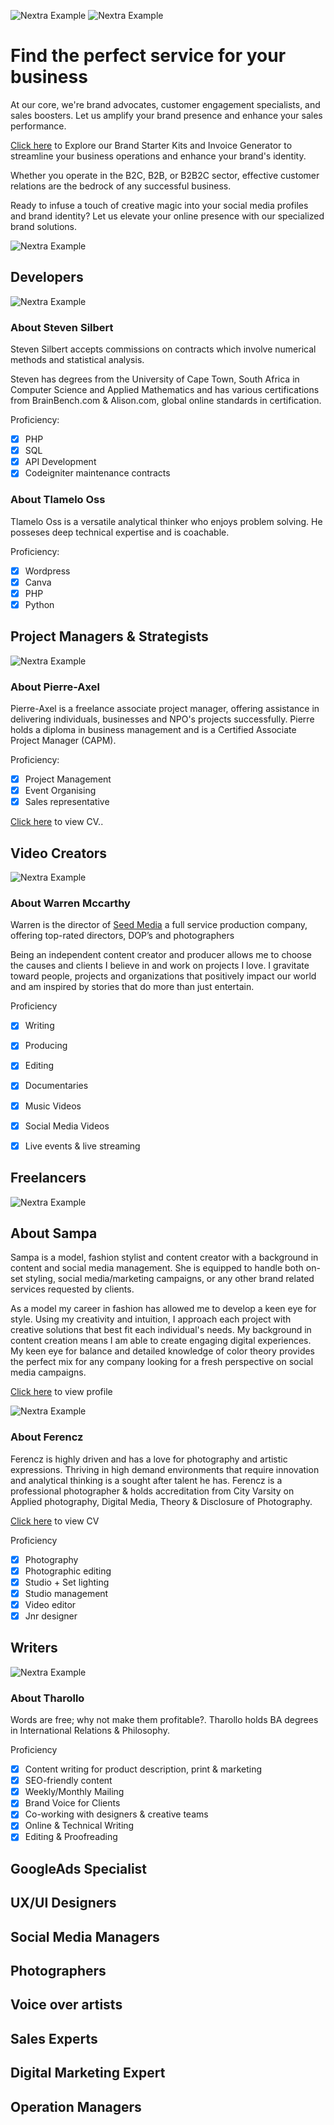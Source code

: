 
<Bleed>![Nextra Example](../public/ceo.png)</Bleed>
<Bleed>![Nextra Example](../public/BHW_pricelist.png)</Bleed>

# Find the perfect service for your business

At our core, we're brand advocates, customer engagement specialists, and sales boosters. Let us amplify your brand presence and enhance your sales performance. 

[Click here](https://app.businesshustle.co.za/become-a-brand-strategist/) to Explore our Brand Starter Kits and Invoice Generator to streamline your business operations and enhance your brand's identity.

Whether you operate in the B2C, B2B, or B2B2C sector, effective customer relations are the bedrock of any successful business.

Ready to infuse a touch of creative magic into your social media profiles and brand identity? Let us elevate your online presence with our specialized brand solutions.


<Bleed>![Nextra Example](../public/ourprocess.png)</Bleed>


## Developers 
<Bleed>![Nextra Example](../public/Developers.png)</Bleed>

### About Steven Silbert 

Steven Silbert accepts commissions on contracts which involve numerical methods and statistical analysis.

Steven has degrees from the University of Cape Town, South Africa in Computer Science and Applied Mathematics and has various certifications from BrainBench.com & Alison.com, global online standards in certification.

Proficiency: 

- [x] PHP  
- [x] SQL
- [x] API Development
- [x] Codeigniter maintenance contracts

### About Tlamelo Oss

Tlamelo Oss is a versatile analytical thinker who enjoys problem solving. He posseses deep technical expertise and is coachable.

Proficiency: 

- [x] Wordpress 
- [x] Canva
- [x] PHP
- [x] Python

## Project Managers & Strategists

<Bleed>![Nextra Example](../public/pm.png)</Bleed>

### About Pierre-Axel

Pierre-Axel is a freelance associate project manager, offering assistance in delivering individuals, businesses and NPO's projects successfully. Pierre holds a diploma in business management and is a Certified Associate Project Manager (CAPM). 

Proficiency: 

- [x] Project Management
- [x] Event Organising 
- [x] Sales representative 

[Click here](https://github.com/JacobSeatlholo/businesshustle-/raw/main/public/CVPORTFOLIO04.pdf) to view CV..

## Video Creators

<Bleed>![Nextra Example](../public/waz.png)</Bleed>

### About Warren Mccarthy 

Warren is the director of [Seed Media](https://seedmedia.co.za/) a full service production company, offering top-rated directors, DOP’s and photographers

Being an independent content creator and producer allows me to choose the causes and clients I believe in and work on projects I love. I gravitate toward people, projects and organizations that positively impact our world and am inspired by stories that do more than just entertain. 

Proficiency 

- [x] Writing 
- [x] Producing  
- [x] Editing
- [x] Documentaries 
- [x] Music Videos 
- [x] Social Media Videos 
- [x] Live events & live streaming


## Freelancers

<Bleed>![Nextra Example](../public/SampaKaidee.png)</Bleed>


## About Sampa 

Sampa is a model, fashion stylist and content creator with a background in content and social media management. She is equipped to handle both on-set styling, social media/marketing campaigns, or any other brand related services requested by clients.

As a model my career in fashion has allowed me to develop a keen eye for style. Using my creativity and intuition, I approach each project with creative solutions that best fit each individual's needs. My background in content creation means I am able to create engaging digital experiences. My keen eye for balance and detailed knowledge of color theory provides the perfect mix for any company looking for a fresh perspective on social media campaigns.

[Click here](https://www.instagram.com/_kxidee_/) to view profile

<Bleed>![Nextra Example](../public/Fer.png)</Bleed>

### About Ferencz

Ferencz is highly driven and has a love for photography and artistic expressions. Thriving in high demand environments that require innovation and analytical thinking is a sought after talent he has. Ferencz is a professional photographer & holds accreditation from City Varsity on Applied photography, Digital Media, Theory & Disclosure of Photography.

[Click here](https://github.com/JacobSeatlholo/businesshustle-/raw/main/public/Ferencz%20Szucs%20CV%20JULY%202022.pdf) to view CV

Proficiency 

- [x] Photography
- [x] Photographic editing 
- [x] Studio + Set lighting
- [x] Studio management
- [x] Video editor 
- [x] Jnr designer

## Writers

<Bleed>![Nextra Example](../public/ts.png)</Bleed>

### About Tharollo 

Words are free; why not make them profitable?. Tharollo holds BA degrees in International Relations & Philosophy.

Proficiency

- [x] Content writing for product description, print & marketing
- [x] SEO-friendly content
- [x] Weekly/Monthly Mailing
- [x] Brand Voice for Clients
- [x] Co-working with designers & creative teams
- [x] Online & Technical Writing
- [x] Editing & Proofreading

## GoogleAds Specialist

## UX/UI Designers

## Social Media Managers

## Photographers

## Voice over artists

## Sales Experts

## Digital Marketing Expert

## Operation Managers





